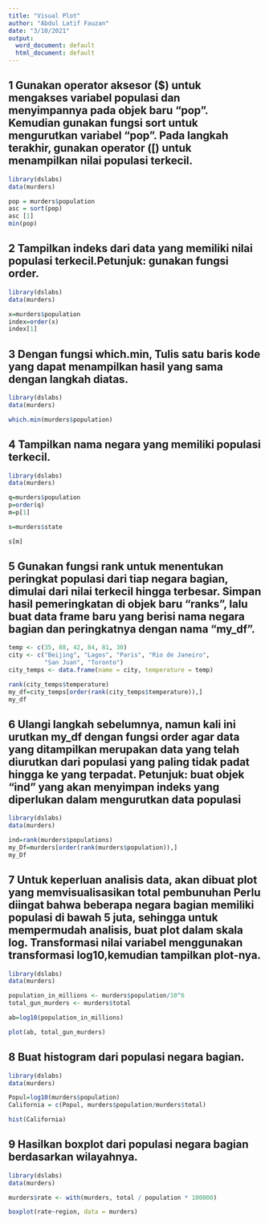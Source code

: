 ```yaml
---
title: "Visual Plot"
author: "Abdul Latif Fauzan"
date: "3/10/2021"
output:
  word_document: default
  html_document: default
---
```


## 1 Gunakan operator aksesor ($) untuk mengakses variabel populasi dan menyimpannya pada objek baru “pop”. Kemudian gunakan fungsi sort untuk mengurutkan variabel “pop”. Pada langkah terakhir, gunakan operator ([) untuk menampilkan nilai populasi terkecil.
```r

library(dslabs)
data(murders)

pop = murders$population
asc = sort(pop)
asc [1]
min(pop)

```

## 2 Tampilkan indeks dari data yang memiliki nilai populasi terkecil.Petunjuk: gunakan fungsi order.
```r

library(dslabs)
data(murders)

x=murders$population
index=order(x)
index[1]

```

## 3 Dengan fungsi which.min, Tulis satu baris kode yang dapat menampilkan hasil yang sama dengan langkah diatas.
```r

library(dslabs)
data(murders)

which.min(murders$population)

```
## 4 Tampilkan nama negara yang memiliki populasi terkecil.
```r

library(dslabs)
data(murders)

q=murders$population
p=order(q)
m=p[1]

s=murders$state

s[m]


```

## 5 Gunakan fungsi rank untuk menentukan peringkat populasi dari tiap negara bagian, dimulai dari nilai terkecil hingga terbesar. Simpan hasil pemeringkatan di objek baru “ranks”, lalu buat data frame baru yang berisi nama negara bagian dan peringkatnya dengan nama “my_df”.

```r

temp <- c(35, 88, 42, 84, 81, 30)
city <- c("Beijing", "Lagos", "Paris", "Rio de Janeiro",
          "San Juan", "Toronto")
city_temps <- data.frame(name = city, temperature = temp)

rank(city_temps$temperature)
my_df=city_temps[order(rank(city_temps$temperature)),]
my_df


```

## 6 Ulangi langkah sebelumnya, namun kali ini urutkan my_df dengan fungsi order agar data yang ditampilkan merupakan data yang telah diurutkan dari populasi yang paling tidak padat hingga ke yang terpadat. Petunjuk: buat objek “ind” yang akan menyimpan indeks yang diperlukan dalam mengurutkan data populasi
```r

library(dslabs)
data(murders)

ind=rank(murders$populations)
my_Df=murders[order(rank(murders$population)),]
my_Df

```
## 7 Untuk keperluan analisis data, akan dibuat plot yang memvisualisasikan total pembunuhan Perlu diingat bahwa beberapa negara bagian memiliki populasi di bawah 5 juta, sehingga untuk mempermudah analisis, buat plot dalam skala log. Transformasi nilai variabel menggunakan transformasi log10,kemudian tampilkan plot-nya.

```r
library(dslabs)
data(murders)

population_in_millions <- murders$population/10^6
total_gun_murders <- murders$total

ab=log10(population_in_millions)
```


```r
plot(ab, total_gun_murders)
```

## 8 Buat histogram dari populasi negara bagian.

```r
library(dslabs)
data(murders)

Popul=log10(murders$population)
California = c(Popul, murders$population/murders$total)
```


```r
hist(California)

```

## 9 Hasilkan boxplot dari populasi negara bagian berdasarkan wilayahnya.

```r
library(dslabs)
data(murders)

murders$rate <- with(murders, total / population * 100000)

```


```r
boxplot(rate~region, data = murders)

```

